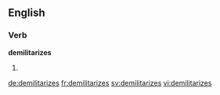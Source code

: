 
==English==

===Verb===
'''demilitarizes'''

# {{en-third-person singular of|demilitarize}}

[[de:demilitarizes]]
[[fr:demilitarizes]]
[[sv:demilitarizes]]
[[vi:demilitarizes]]